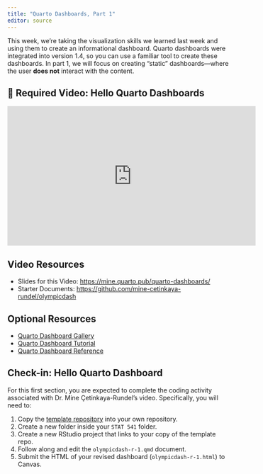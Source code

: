 ```yaml
---
title: "Quarto Dashboards, Part 1"
editor: source
---
```


This week, we're taking the visualization skills we learned last week and using
them to create an informational dashboard. Quarto dashboards were integrated
into version 1.4, so you can use a familiar tool to create these dashboards. 
In part 1, we will focus on creating "static" dashboards---where the user 
**does not** interact with the content. 

## 🎥 Required Video: Hello Quarto Dashboards

<iframe width="560" height="315" src="https://www.youtube.com/embed/HW7QbqI4fH0?si=Rw6Cwy173CNJN3M-" title="YouTube video player" frameborder="0" allow="accelerometer; autoplay; clipboard-write; encrypted-media; gyroscope; picture-in-picture; web-share" referrerpolicy="strict-origin-when-cross-origin" allowfullscreen></iframe>

<!-- #| title:  -->
<!-- is code chunk option used to make titles for cards -->

<!-- by default content is organized in rows -->

## Video Resources

- Slides for this Video: <https://mine.quarto.pub/quarto-dashboards/>
- Starter Documents: <https://github.com/mine-cetinkaya-rundel/olympicdash>

## Optional Resources 

- [Quarto Dashboard Gallery](https://quarto.org/docs/gallery/#dashboards)
- [Quarto Dashboard Tutorial](https://quarto.org/docs/dashboards/)
- [Quarto Dashboard Reference](https://quarto.org/docs/reference/formats/dashboard.html)

::: {.callout-important}
# Check-in: Hello Quarto Dashboard

For this first section, you are expected to complete the coding activity 
associated with Dr. Mine Çetinkaya-Rundel's video. Specifically, you will need
to:

1. Copy the [template repository](https://github.com/mine-cetinkaya-rundel/olympicdash) into your 
own repository.
2. Create a new folder inside your `STAT 541` folder. 
3. Create a new RStudio project that links to your copy of the template repo.
4. Follow along and edit the `olympicdash-r-1.qmd` document.
5. Submit the HTML of your revised dashboard (`olympicdash-r-1.html`) to 
Canvas.
:::

<!-- Lab assignment -- Use dataset from last week to make a styled dashboard -->
<!-- must have:  -->
<!-- - logo -->
<!-- - icons to your socials -->
<!-- - sidebar -->
<!-- - tabsets -->
<!-- - non-default layout -->
